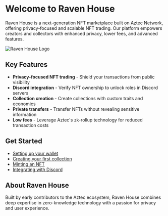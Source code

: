 # Welcome to Raven House

Raven House is a next-generation NFT marketplace built on Aztec Network, offering privacy-focused and scalable NFT trading. Our platform empowers creators and collectors with enhanced privacy, lower fees, and advanced features.

![Raven House Logo](/img/logo.svg)

## Key Features

- **Privacy-focused NFT trading** - Shield your transactions from public visibility
- **Discord integration** - Verify NFT ownership to unlock roles in Discord servers
- **Collection creation** - Create collections with custom traits and economics
- **Private transfers** - Transfer NFTs without revealing sensitive information
- **Low fees** - Leverage Aztec's zk-rollup technology for reduced transaction costs

## Get Started

- [Setting up your wallet](/getting-started)
- [Creating your first collection](/guides/collections)
- [Minting an NFT](/guides/nfts)
- [Integrating with Discord](/guides/discord)

## About Raven House

Built by early contributors to the Aztec ecosystem, Raven House combines deep expertise in zero-knowledge technology with a passion for privacy and user experience.
